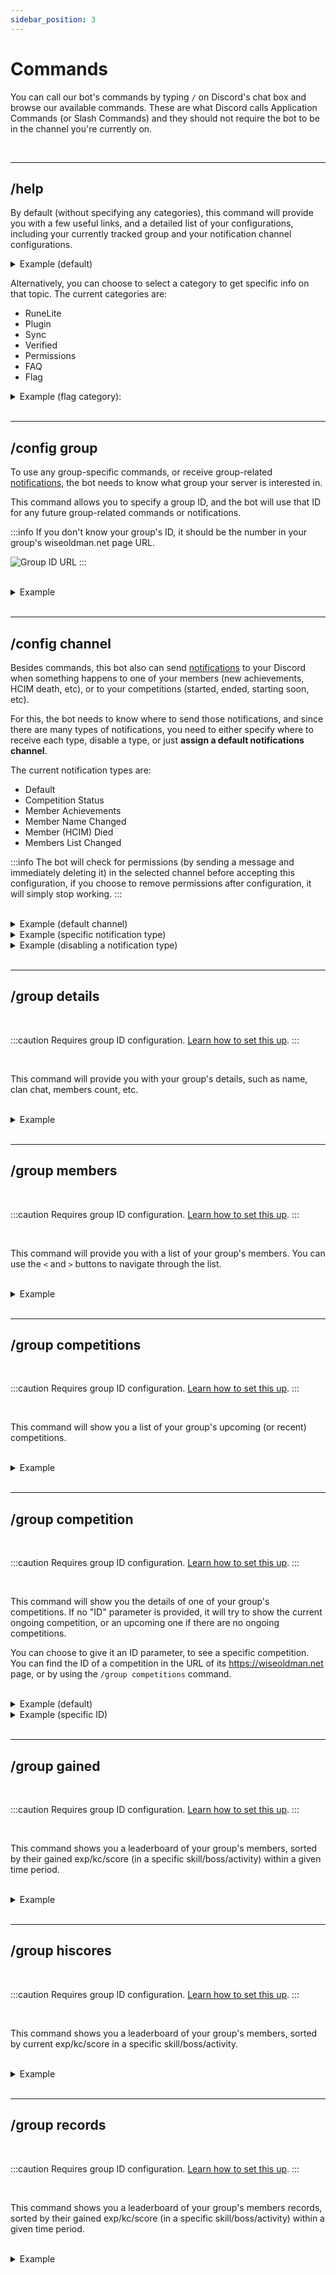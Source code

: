 ```yaml
---
sidebar_position: 3
---
```



# Commands

You can call our bot's commands by typing `/` on Discord's chat box and browse our available commands. These are what Discord calls Application Commands (or Slash Commands) and they should not require the bot to be in the channel you're currently on.

<br />

---

## /help

By default (without specifying any categories), this command will provide you with a few useful links, and a detailed list of your configurations, including your currently tracked group and your notification channel configurations.

<details>
  <summary>Example (default)</summary>

<CommandCall commandRoot="/help" />

<br />

![Help Command (default)](./assets/help.png)

</details>

Alternatively, you can choose to select a category to get specific info on that topic. The current categories are:

- RuneLite
- Plugin
- Sync
- Verified
- Permissions
- FAQ
- Flag

<details>
  <summary>Example (flag category):</summary>

<CommandCall commandRoot="/help" options={[{ key: 'category', value: 'Flag' }]} />

<br />

![Help Command (flag)](./assets/help:flag.png)

</details>

<br />

---

## /config group

To use any group-specific commands, or receive group-related [notifications](/notifications), the bot needs to know what group your server is interested in.

This command allows you to specify a group ID, and the bot will use that ID for any future group-related commands or notifications.

:::info
If you don't know your group's ID, it should be the number in your group's wiseoldman.net page URL.

![Group ID URL](./assets/group_id.png)
:::

<br />

<details>
  <summary>Example</summary>

<CommandCall commandRoot="/config group" options={[{ key: 'group_id', value: '139' }]} />

<br />

![Config Group Command](./assets/config:group.png)

</details>

<br />

---

## /config channel

Besides commands, this bot also can send [notifications](/notifications) to your Discord when something happens to one of your members (new achievements, HCIM death, etc), or to your competitions (started, ended, starting soon, etc).

For this, the bot needs to know where to send those notifications, and since there are many types of notifications, you need to either specify where to receive each type, disable a type, or just **assign a default notifications channel**.

The current notification types are:

- Default
- Competition Status
- Member Achievements
- Member Name Changed
- Member (HCIM) Died
- Members List Changed

:::info
The bot will check for permissions (by sending a message and immediately deleting it) in the selected channel before accepting this configuration, if you choose to remove permissions after configuration, it will simply stop working.
:::

<br />

<details>
  <summary>Example (default channel)</summary>

<CommandCall
  commandRoot="/config channel"
  options={[
    { key: 'notification_type', value: 'Default' },
    { key: 'notification_channel', value: '#general' }
  ]}
/>

<br />

![Config Channel Command (default)](./assets/config:channel:default.png)

</details>

<details>
  <summary>Example (specific notification type)</summary>

<CommandCall
  commandRoot="/config channel"
  options={[
    { key: 'notification_type', value: 'Members List Changed' },
    { key: 'notification_channel', value: '#member-updates' }
  ]}
/>

<br />

![Config Channel Command (default)](./assets/config:channel:members.png)

</details>

<details>
  <summary>Example (disabling a notification type)</summary>

<CommandCall
  commandRoot="/config channel"
  options={[
    { key: 'notification_type', value: 'Competition Status' },
    { key: 'notification_channel', value: '#general' },
    { key: 'status', value: 'Disable' }
  ]}
/>

<br />

![Config Channel Command (default)](./assets/config:channel:disable.png)

</details>

<br />

---

## /group details

<br />

:::caution
Requires group ID configuration. [Learn how to set this up](#config-group).
:::

<br />

This command will provide you with your group's details, such as name, clan chat, members count, etc.

<br />

<details>
  <summary>Example</summary>

<CommandCall commandRoot="/group details" />

<br />

![Group Details Command](./assets/group:details.png)

</details>

<br />

---

## /group members

<br />

:::caution
Requires group ID configuration. [Learn how to set this up](#config-group).
:::

<br />

This command will provide you with a list of your group's members. You can use the `<` and `>` buttons to navigate through the list.

<br />

<details>
  <summary>Example</summary>

<CommandCall commandRoot="/group members" />

<br />

![Group Members Command](./assets/group:members.png)

</details>

<br />

---

## /group competitions

<br />

:::caution
Requires group ID configuration. [Learn how to set this up](#config-group).
:::

<br />

This command will show you a list of your group's upcoming (or recent) competitions.

<br />

<details>
  <summary>Example</summary>

<CommandCall commandRoot="/group competitions" />

<br />

![Group Competitions Command](./assets/group:competitions.png)

</details>

<br />

---

## /group competition

<br />

:::caution
Requires group ID configuration. [Learn how to set this up](#config-group).
:::

<br />

This command will show you the details of one of your group's competitions.
If no "ID" parameter is provided, it will try to show the current ongoing competition, or an upcoming one if there are no ongoing competitions.

You can choose to give it an ID parameter, to see a specific competition. You can find the ID of a competition in the URL of its https://wiseoldman.net page, or by using the `/group competitions` command.

<br />

<details>
  <summary>Example (default)</summary>

<CommandCall commandRoot="/group competition" />

<br />

![Group Competition (default) Command](./assets/group:competition.png)

</details>

<details>
  <summary>Example (specific ID)</summary>

<CommandCall
  commandRoot="/group competition"
  options={[
    {
      key: 'group_id',
      value: '15832'
    }
  ]}
/>

<br />

![Group Competition (specific ID) Command](./assets/group:competition:id.png)

</details>

<br />

---

## /group gained

<br />

:::caution
Requires group ID configuration. [Learn how to set this up](#config-group).
:::

<br />

This command shows you a leaderboard of your group's members, sorted by their gained exp/kc/score (in a specific skill/boss/activity) within a given time period.

<br />

<details>
  <summary>Example</summary>

<CommandCall
  commandRoot="/group gained"
  options={[
    { key: 'metric', value: 'Strength' },
    { key: 'period', value: 'Month' }
  ]}
/>

<br />

![Group Gained Command](./assets/group:gained.png)

</details>

<br />

---

## /group hiscores

<br />

:::caution
Requires group ID configuration. [Learn how to set this up](#config-group).
:::

<br />

This command shows you a leaderboard of your group's members, sorted by current exp/kc/score in a specific skill/boss/activity.

<br />

<details>
  <summary>Example</summary>

<CommandCall commandRoot="/group hiscores" options={[{ key: 'metric', value: 'Zulrah' }]} />

<br />

![Group Hiscores Command](./assets/group:hiscores.png)

</details>

<br />

---

## /group records

<br />

:::caution
Requires group ID configuration. [Learn how to set this up](#config-group).
:::

<br />

This command shows you a leaderboard of your group's members records, sorted by their gained exp/kc/score (in a specific skill/boss/activity) within a given time period.

<br />

<details>
  <summary>Example</summary>

<CommandCall
  commandRoot="/group records"
  options={[
    { key: 'metric', value: 'Farming' },
    { key: 'period', value: 'Week' }
  ]}
/>

<br />

![Group Records Command](./assets/group:records.png)

</details>

<br />
